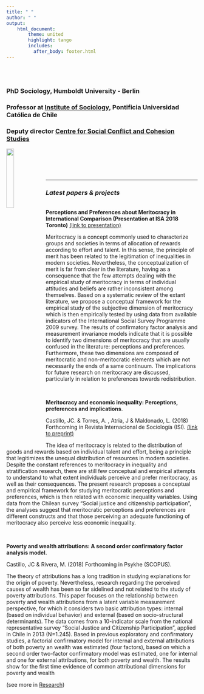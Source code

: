 ```yaml
---
title: " "
author: " "
output:
    html_document:
        theme: united
        highlight: tango
        includes:
          after_body: footer.html
---
```


<br/>
<br/>

### PhD Sociology, Humboldt University - Berlin <br/>
### Professor at [Institute of Sociology](http://www.sociologia.uc.cl), Pontificia Universidad Católica de Chile <br/>
### Deputy director [Centre for Social Conflict and Cohesion Studies](http://www.coes.cl)
[<img src="images/logocoes.jpg" style="width:20%" align="left">](http://www.coes.cl)
<br/>
<br/>
<br/>
<br/>

---

### _Latest papers & projects_

<br/>
**Perceptions and Preferences about Meritocracy in International Comparison (Presentation at ISA 2018 Toronto)** [(link to presentation)](https://juancarloscastillo.github.io/jc-castillo/documents/ISA2018presentation/castillo2018meritocracyISA.html#1)

Meritocracy is a concept commonly used to characterize groups and societies in terms of allocation of rewards according to effort and talent. In this sense, the principle of merit has been related to the legitimation of inequalities in
modern societies. Nevertheless, the conceptualization of merit is far from clear in the literature, having as a consequence that the few attempts dealing with the empirical study of meritocracy in terms of individual attitudes and
beliefs are rather inconsistent among themselves. Based on a systematic review of the extant literature, we propose a conceptual framework for the empirical study of the subjective dimension of meritocracy which is then empirically
tested by using data from available indicators of the International Social Survey Programme 2009 survey. The results of confirmatory factor analysis and measurement invariance models indicate that it is possible to identify two
dimensions of meritocracy that are usually confused in the literature: perceptions and preferences. Furthermore, these two dimensions are composed of meritocratic and non-meritocratic elements which are not necessarily the
ends of a same continuum. The implications for future research on meritocracy are discussed, particularly in relation to preferences towards redistribution.

<br/>

**Meritocracy and economic inequality: Perceptions, preferences and implications**.

Castillo, JC. & Torres, A. , Atria, J & Maldonado, L. (2018)
Forthcoming in Revista Internacional de Sociología (ISI). [(link to preprint)](https://www.researchgate.net/publication/325225032_Meritocracia_y_desigualdad_economica_Percepciones_preferencias_e_implicancias_Meritocracy_and_Economic_inequality_Perceptions_preferences_and_implications)

The idea of meritocracy is related to the distribution of goods and rewards based on individual talent and effort, being a principle that legitimizes the unequal distribution of resources in modern societies. Despite the constant references to meritocracy in inequality and stratification research, there are still few conceptual and empirical attempts to understand to what extent individuals perceive and prefer meritocracy, as well as their consequences. The present research proposes a conceptual and empirical framework for  studying meritocratic perceptions and preferences, which is then related with economic inequality variables. Using data from the Chilean survey “Social justice and citizenship participation”, the analyses suggest that meritocratic perceptions and preferences are different constructs and that those perceiving an adequate functioning of meritocracy also perceive less economic inequality.


<br/>

**Poverty and wealth attributions: A second order confirmatory factor analysis model.**

  Castillo, JC & Rivera, M. (2018)
  Forthcoming in Psykhe (SCOPUS).

  The theory of attributions has a long tradition in studying explanations for the origin of poverty. Nevertheless, research regarding the perceived causes of wealth has been so far sidelined and not related to the study of poverty attributions. This paper focuses on the relationship between poverty and wealth attributions from a latent variable measurement perspective, for which it considers two basic attribution types: internal (based on individual behavior) and external (based on socio-structural determinants). The data comes from a 10-indicator scale from the national representative survey “Social Justice and Citizenship Participation”, applied in Chile in 2013 (N=1.245). Based in previous exploratory and confirmatory studies, a factorial confirmatory model for internal and external attributions of both poverty an wealth was estimated (four factors), based on which a second order two-factor confirmatory model was estimated, one for internal and one for external attributions, for both poverty and wealth. The results show for the first time evidence of common attributional dimensions for poverty and wealth

(see more in [Research](research.html))
